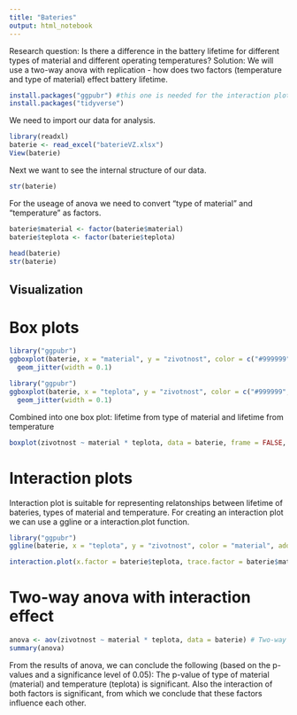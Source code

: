 ```yaml
---
title: "Bateries"
output: html_notebook
---
```

Research question: Is there a difference in the battery lifetime for different types of material and different operating temperatures?
Solution: We will use a two-way anova with replication - how does two factors (temperature and type of material) effect battery lifetime.

```r
install.packages("ggpubr") #this one is needed for the interaction plot
install.packages("tidyverse")
```
We need to import our data for analysis. 
```r
library(readxl)
baterie <- read_excel("baterieVZ.xlsx")
View(baterie)
```



Next we want to see the internal structure of our data.
```r
str(baterie)
```
For the useage of anova we need to convert "type of material" and "temperature" as factors.
```r
baterie$material <- factor(baterie$material)
baterie$teplota <- factor(baterie$teplota)
                  
head(baterie)
str(baterie)
```


## Visualization

# Box plots

          
```r
library("ggpubr")
ggboxplot(baterie, x = "material", y = "zivotnost", color = c("#999999", "#E69F00", "#56B4E9"), main = "Dependency of battery lifetime and type of material", xlab = "Type of material", ylab = "Battery lifetime") +
  geom_jitter(width = 0.1)
```

```r
library("ggpubr")
ggboxplot(baterie, x = "teplota", y = "zivotnost", color = c("#999999", "#E69F00", "#56B4E9"), main = "Dependency of battery lifetime and temperature", xlab = "Temperature", ylab = "Battery lifetime") +
  geom_jitter(width = 0.1)
```


Combined into one box plot: lifetime from type of material and lifetime from temperature 
```r
boxplot(zivotnost ~ material * teplota, data = baterie, frame = FALSE, col = c("white", "steelblue"), xlab = "Type of material.Temperature", ylab = "Battery lifetime")
```

# Interaction plots
Interaction plot is suitable for representing relatonships between lifetime of bateries, types of material and temperature.
For creating an interaction plot we can use a ggline or a interaction.plot function.
       
```r
library("ggpubr")
ggline(baterie, x = "teplota", y = "zivotnost", color = "material", add = c("mean_se"), xlab = "Temperature", ylab = "Battery lifetime", palette = c("#999999", "#E69F00", "#56B4E9"), main = "Interaction plot (with standard error)")
```


                 
```r
interaction.plot(x.factor = baterie$teplota, trace.factor = baterie$material, response = baterie$zivotnost, fun = mean, type = "b", legend = TRUE, xlab = "Temperature", ylab = "Battery lifetime", col = c("#999999", "#E69F00", "#56B4E9"), main = "Interaction plot")
```

# Two-way anova with interaction effect

```r
anova <- aov(zivotnost ~ material * teplota, data = baterie) # Two-way ANOVA with interaction effect
summary(anova)
```
From the results of anova, we can conclude the following (based on the p-values and a significance level of 0.05):
The p-value of type of material (material) and temperature (teplota) is significant. Also the interaction of both factors is significant, from which we conclude that these factors influence each other.



